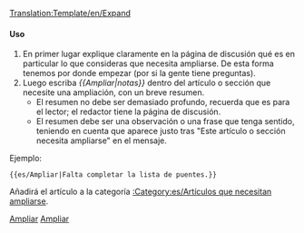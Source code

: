 <noinclude>[[Translation:Template/en/Expand]]</noinclude>{{es/Metaplantilla de avisos| tipo  = notice
| imagen= en/Expand.png
| texto = Este artículo o sección necesita [{{SERVER}}{{localurl:{{NAMESPACE}}:{{PAGENAME}}|action=edit}} ampliarse]. {{{1|}}}<p>Puede encontrar más información sobre qué necesita ampliar exactamente en la [[Talk:{{PAGENAME}}|discusión]] para este artículo. Recuerde utilizar el [[es/Manual de estilo|manual de estilo]] y quitar esta plantilla una vez que se haya ampliado el artículo.</p>
}}<includeonly>{{{1|[[Category:es/Artículos que necesitan ampliarse]]}}}</includeonly><noinclude>

====Uso====
#En primer lugar explique claramente en la página de discusión qué es en particular lo que consideras que necesita ampliarse. De esta forma tenemos por donde empezar (por si la gente tiene preguntas).
#Luego escriba ''<nowiki>{{</nowiki>Ampliar|notas<nowiki>}}</nowiki>'' dentro del artículo o sección que necesite una ampliación, con un breve resumen.
#*El resumen no debe ser demasiado profundo, recuerda que es para el lector; el redactor tiene la página de discusión.
#*El resumen debe ser una observación o una frase que tenga sentido, teniendo en cuenta que aparece justo tras "Este artículo o sección necesita ampliarse" en el mensaje.

Ejemplo:
<pre>{{es/Ampliar|Falta completar la lista de puentes.}}</pre>

Añadirá el artículo a la categoría [[:Category:es/Artículos que necesitan ampliarse]].

[[Category:es/Plantillas|Ampliar]][[Category:es/Cajas de mensajes|Ampliar]]</noinclude>